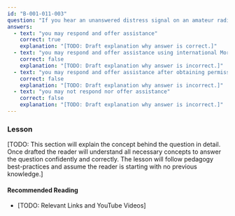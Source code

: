 ```yaml
---
id: "B-001-011-003"
question: "If you hear an unanswered distress signal on an amateur radio band where you do NOT have privileges to communicate:"
answers:
  - text: "you may respond and offer assistance"
    correct: true
    explanation: "[TODO: Draft explanation why answer is correct.]"
  - text: "you may respond and offer assistance using international Morse code only"
    correct: false
    explanation: "[TODO: Draft explanation why answer is incorrect.]"
  - text: "you may respond and offer assistance after obtaining permission from Innovation, Science and Economic Development Canada"
    correct: false
    explanation: "[TODO: Draft explanation why answer is incorrect.]"
  - text: "you may not respond nor offer assistance"
    correct: false
    explanation: "[TODO: Draft explanation why answer is incorrect.]"
---
```


### Lesson

[TODO: This section will explain the concept behind the question in detail. Once drafted the reader will understand all necessary concepts to answer the question confidently and correctly. The lesson will follow pedagogy best-practices and assume the reader is starting with no previous knowledge.]

#### Recommended Reading

- [TODO: Relevant Links and YouTube Videos]
